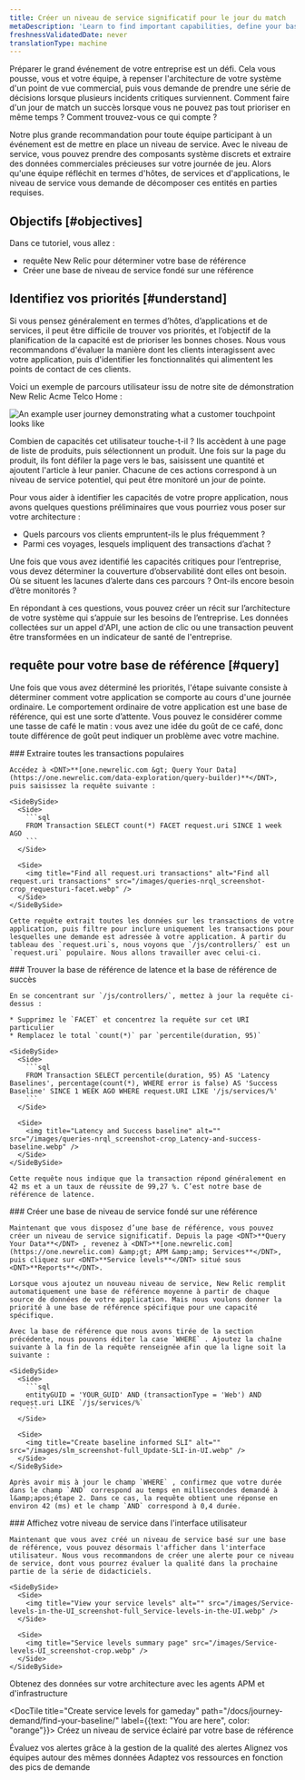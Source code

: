 ```yaml
---
title: Créer un niveau de service significatif pour le jour du match
metaDescription: 'Learn to find important capabilities, define your baselines, and set up meaningful service levels for peak demand.'
freshnessValidatedDate: never
translationType: machine
---
```


Préparer le grand événement de votre entreprise est un défi. Cela vous pousse, vous et votre équipe, à repenser l'architecture de votre système d'un point de vue commercial, puis vous demande de prendre une série de décisions lorsque plusieurs incidents critiques surviennent. Comment faire d'un jour de match un succès lorsque vous ne pouvez pas tout prioriser en même temps ? Comment trouvez-vous ce qui compte ?

Notre plus grande recommandation pour toute équipe participant à un événement est de mettre en place un niveau de service. Avec le niveau de service, vous pouvez prendre des composants système discrets et extraire des données commerciales précieuses sur votre journée de jeu. Alors qu'une équipe réfléchit en termes d'hôtes, de services et d'applications, le niveau de service vous demande de décomposer ces entités en parties requises.

## Objectifs [#objectives]

Dans ce tutoriel, vous allez :

* requête New Relic pour déterminer votre base de référence
* Créer une base de niveau de service fondé sur une référence

## Identifiez vos priorités [#understand]

Si vous pensez généralement en termes d’hôtes, d’applications et de services, il peut être difficile de trouver vos priorités, et l’objectif de la planification de la capacité est de prioriser les bonnes choses. Nous vous recommandons d'évaluer la manière dont les clients interagissent avec votre application, puis d'identifier les fonctionnalités qui alimentent les points de contact de ces clients.

Voici un exemple de parcours utilisateur issu de notre site de démonstration New Relic Acme Telco Home :

<img title="You can attach service levels to customer touchpoints" alt="An example user journey demonstrating what a customer touchpoint looks like" src="/images/user-journey_screenshot-full_A-possible-user-journey.gif" />

Combien de capacités cet utilisateur touche-t-il ? Ils accèdent à une page de liste de produits, puis sélectionnent un produit. Une fois sur la page du produit, ils font défiler la page vers le bas, saisissent une quantité et ajoutent l'article à leur panier. Chacune de ces actions correspond à un niveau de service potentiel, qui peut être monitoré un jour de pointe.

Pour vous aider à identifier les capacités de votre propre application, nous avons quelques questions préliminaires que vous pourriez vous poser sur votre architecture :

* Quels parcours vos clients empruntent-ils le plus fréquemment ?
* Parmi ces voyages, lesquels impliquent des transactions d’achat ?

Une fois que vous avez identifié les capacités critiques pour l’entreprise, vous devez déterminer la couverture d’observabilité dont elles ont besoin. Où se situent les lacunes d’alerte dans ces parcours ? Ont-ils encore besoin d’être monitorés ?

En répondant à ces questions, vous pouvez créer un récit sur l’architecture de votre système qui s’appuie sur les besoins de l’entreprise. Les données collectées sur un appel d'API, une action de clic ou une transaction peuvent être transformées en un indicateur de santé de l'entreprise.

## requête pour votre base de référence [#query]

Une fois que vous avez déterminé les priorités, l'étape suivante consiste à déterminer comment votre application se comporte au cours d'une journée ordinaire. Le comportement ordinaire de votre application est une base de référence, qui est une sorte d’attente. Vous pouvez le considérer comme une tasse de café le matin : vous avez une idée du goût de ce café, donc toute différence de goût peut indiquer un problème avec votre machine.

<Steps>
  <Step>
    ### Extraire toutes les transactions populaires

    Accédez à <DNT>**[one.newrelic.com &gt; Query Your Data](https://one.newrelic.com/data-exploration/query-builder)**</DNT>, puis saisissez la requête suivante :

    <SideBySide>
      <Side>
        ```sql
        FROM Transaction SELECT count(*) FACET request.uri SINCE 1 week AGO
        ```
      </Side>

      <Side>
        <img title="Find all request.uri transactions" alt="Find all request.uri transactions" src="/images/queries-nrql_screenshot-crop_requesturi-facet.webp" />
      </Side>
    </SideBySide>

    Cette requête extrait toutes les données sur les transactions de votre application, puis filtre pour inclure uniquement les transactions pour lesquelles une demande est adressée à votre application. À partir du tableau des `request.uri`s, nous voyons que `/js/controllers/` est un `request.uri` populaire. Nous allons travailler avec celui-ci.
  </Step>

  <Step>
    ### Trouver la base de référence de latence et la base de référence de succès

    En se concentrant sur `/js/controllers/`, mettez à jour la requête ci-dessus :

    * Supprimez le `FACET` et concentrez la requête sur cet URI particulier
    * Remplacez le total `count(*)` par `percentile(duration, 95)`

    <SideBySide>
      <Side>
        ```sql
        FROM Transaction SELECT percentile(duration, 95) AS 'Latency Baselines', percentage(count(*), WHERE error is false) AS 'Success Baseline' SINCE 1 WEEK AGO WHERE request.URI LIKE '/js/services/%'
        ```
      </Side>

      <Side>
        <img title="Latency and Success baseline" alt="" src="/images/queries-nrql_screenshot-crop_Latency-and-success-baseline.webp" />
      </Side>
    </SideBySide>

    Cette requête nous indique que la transaction répond généralement en 42 ms et a un taux de réussite de 99,27 %. C’est notre base de référence de latence.
  </Step>

  <Step>
    ### Créer une base de niveau de service fondé sur une référence

    Maintenant que vous disposez d’une base de référence, vous pouvez créer un niveau de service significatif. Depuis la page <DNT>**Query Your Data**</DNT> , revenez à <DNT>**[one.newrelic.com](https://one.newrelic.com) &amp;gt; APM &amp;amp; Services**</DNT>, puis cliquez sur <DNT>**Service levels**</DNT> situé sous <DNT>**Reports**</DNT>.

    Lorsque vous ajoutez un nouveau niveau de service, New Relic remplit automatiquement une base de référence moyenne à partir de chaque source de données de votre application. Mais nous voulons donner la priorité à une base de référence spécifique pour une capacité spécifique.

    Avec la base de référence que nous avons tirée de la section précédente, nous pouvons éditer la case `WHERE` . Ajoutez la chaîne suivante à la fin de la requête renseignée afin que la ligne soit la suivante :

    <SideBySide>
      <Side>
        ```sql
        entityGUID = 'YOUR_GUID' AND (transactionType = 'Web') AND request.uri LIKE `/js/services/%`
        ```
      </Side>

      <Side>
        <img title="Create baseline informed SLI" alt="" src="/images/slm_screenshot-full_Update-SLI-in-UI.webp" />
      </Side>
    </SideBySide>

    Après avoir mis à jour le champ `WHERE` , confirmez que votre durée dans le champ `AND` correspond au temps en millisecondes demandé à l&amp;apos;étape 2. Dans ce cas, la requête obtient une réponse en environ 42 (ms) et le champ `AND` correspond à 0,4 durée.
  </Step>

  <Step>
    ### Affichez votre niveau de service dans l'interface utilisateur

    Maintenant que vous avez créé un niveau de service basé sur une base de référence, vous pouvez désormais l'afficher dans l'interface utilisateur. Nous vous recommandons de créer une alerte pour ce niveau de service, dont vous pourrez évaluer la qualité dans la prochaine partie de la série de didacticiels.

    <SideBySide>
      <Side>
        <img title="View your service levels" alt="" src="/images/Service-levels-in-the-UI_screenshot-full_Service-levels-in-the-UI.webp" />
      </Side>

      <Side>
        <img title="Service levels summary page" src="/images/Service-levels-UI_screenshot-crop.webp" />
      </Side>
    </SideBySide>
  </Step>
</Steps>

<DocTiles numbered>
  <DocTile title="Get started" path="/docs/journey-demand/get-started">
    Obtenez des données sur votre architecture avec les agents APM et d'infrastructure
  </DocTile>

  <DocTile title="Create service levels for gameday" path="/docs/journey-demand/find-your-baseline/" label={{text: "You are here", color: "orange"}}>
    Créez un niveau de service éclairé par votre base de référence
  </DocTile>
</DocTiles>

<DocTiles>
  <DocTile title="Reduce noise with quality alerts" number="3" path="/docs/journey-demand/create-quality-alerts/">
    Évaluez vos alertes grâce à la gestion de la qualité des alertes
  </DocTile>

  <DocTile title="Align your teams with workloads" number="4" path="/docs/journey-demand/organize-data-workloads/">
    Alignez vos équipes autour des mêmes données
  </DocTile>

  <DocTile title="Autoscale your infrastructure with Kubernetes" number="5" path="/docs/journey-demand/autoscale-your-infra/">
    Adaptez vos ressources en fonction des pics de demande
  </DocTile>
</DocTiles>